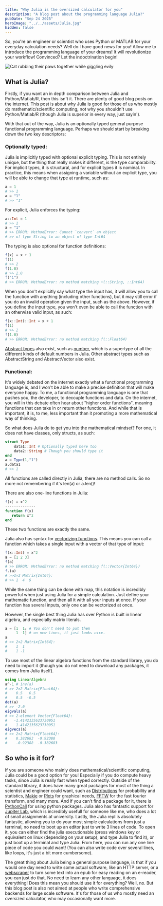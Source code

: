 ---
title: "Why Julia is the oversized calculator for you"
description: "A blog post about the programming language Julia?"
pubDate: "Sep 24 2025"
heroImage: "../../assets/Julia.jpg"
hidden: false
---


So, you're an engineer or scientist who uses Python or MATLAB for your everyday calculation needs? Well do I have good news for you! Allow me to introduce the programming language of your dreams! It will revolutionize your workflow! Convinced? Let the indoctrination begin!

![Cat rubbing their paws together while giggling evily](../../assets/evil_cat_laughing.jpg)

## What is Julia?
Firstly,  if you want an in depth comparison between Julia and Python/Matlab/R, then this isn't it. There are plenty of good blog posts on the internet. This post is about why Julia is good for those of us who mostly do mathematic/scientific computing, not why you shouldn't use Python/Matlab/R (though Julia is superior in every way, just sayin'). 

With that out of the way, Julia is an optionally typed general purpose functional programming language. Perhaps we should start by breaking down the two key descriptors:


### Optionally typed:

Julia is implicitly typed with optional explicit typing. This is not entirely unique, but the thing that really makes it different, is the type comparability. For implicit types, it is structural, and for explicit types it is nominal. In practice, this means when assigning a variable without an explicit type, you will be able to change that type at runtime, such as: 
```jl
a = 1
# >> 1
a = "1"
# >> "1"
```
For explicit, Julia enforces the typing:
```jl
a::Int = 1
# >> 1
a = "1"
# >> ERROR: MethodError: Cannot `convert` an object 
# >> of type String to an object of type Int64
``` 
The typing is also optional for function definitions:

```jl
f(x) = x + 1
f(1)
# >> 2
f(1.0)
# >> 2.0
f("1")
# >> ERROR: MethodError: no method matching +(::String, ::Int64)  
```
When you don't explicitly say what type the input has, it will allow you to call the function with anything (including other functions), but it may still error if you do an invalid operation given the input, such as the above. However, if you define the input type, you won't even be able to call the function with an otherwise valid input, as such:
```jl
f(x::Int)::Int = x + 1
f(1)
# >> 2
f(1.0)
# >> ERROR: MethodError: no method matching f(::Float64)
```
[Abstract types](https://docs.julialang.org/en/v1/manual/types/#man-abstract-types) also exist, such as [number](https://docs.julialang.org/en/v1/base/numbers/), which is a supertype of all the different kinds of default numbers in Julia. Other abstract types such as AbstractString and AbstractVector also exist.


### Functional:

It's widely debated on the internet exactly what a functional programming language is, and I won't be able to make a precise definition that will make everyone happy. To me, a functional programming language is one that pushes you, the developer, to decouple functions and data. On the internet, you will in this debate often hear about "higher order functions", meaning functions that can take in or return other functions. And while that is important, it is, to me, less important than it promoting a more mathematical way of thinking.

So what does Julia do to get you into the mathematical mindset? For one, it does not have classes, only structs, as such:

```jl
struct Type
    data1::Int # Optionally typed here too
    data2::String # Though you should type it
end
a = Type(1,"1")
a.data1
# >> 1
```
All functions are called directly in Julia, there are no method calls. So no more not remembering if it's len(a) or a.len()! 

There are also one-line functions in Julia:
```jl
f(x) = x^2
--------------
function f(x)
   return x^2
end
```
These two functions are exactly the same.

Julia also has syntax for [vectorizing functions](https://docs.julialang.org/en/v1/manual/functions/#man-vectorized). This means you can call a function which takes a single input with a vector of that type of input:

```jl
f(x::Int) = x^2
a = [1 2 3]
f(a)
# >> ERROR: MethodError: no method matching f(::Vector{Int64}) 
f.(a)
# >>1×3 Matrix{Int64}:                                                                                                       
# >> 1  4  9
```
While the same thing can be done with map, this notation is incredibly powerful when just using Julia for a simple calculation. Just define your mathematic function, and then all it with all your inputs at once. If your function has several inputs, only one can be vectorized at once.

However, the single best thing Julia has over Python is built in linear algebra, and especially matrix literals.

```jl
a = [1  1; # You don't need to put them
     1 -1] # on new lines, it just looks nice.
a
# >> 2×2 Matrix{Int64}:                                                                                                       
#    1  1
#    1 -1 
```
To use most of the linear algebra functions from the standard library, you do need to import it (though you do not need to download any packages, it comes from Julia itself).

```jl
using LinearAlgebra
a^-1 # inv(a)
# >> 2×2 Matrix{Float64}:                                                                                                     
#    0.5   0.5                                                                                                               
#    0.5  -0.5
det(a)
# >> -2.0
eigvals(a)
# >> 2-element Vector{Float64}:                                                                                               
#   -1.4142135623730951                                                                                                      
#    1.4142135623730951
eigvecs(a)
# >> 2×2 Matrix{Float64}:                                                                                                      
#    0.382683  -0.92388                                                                                                     
#    -0.92388  -0.382683
```

## So who is it for?
If you are someone who mainly does mathematical/scientific computing, Julia could be a good option for you! Especially if you do compute heavy tasks, since Julia is really fast when typed correctly. Outside of the standard library, it does have many great packages for most of the thing a scientist and engineer could want, such as [Distributions](https://juliastats.org/Distributions.jl/stable/starting/) for probability and statistics, [Makie](https://docs.makie.org/stable/) or [Plots](https://docs.juliaplots.org/stable/) for graphical needs, [FFTW](https://juliamath.github.io/FFTW.jl/stable/) for the fast fourier transform, and many more. And if you can't find a package for it, there is [PythonCall](https://github.com/JuliaPy/PythonCall.jl) for using python packages. Julia also has fantastic support for [Jupiter Lab](https://jupyter.org/), which is incredibly usefull for someone like me, who does a lot of small assignments at university. Lastly, the Julia repl is absolutely fantastic, allowing you to do your most simple calculations from just a terminal, no need to boot up an editor just to write 3 lines of code. To open it, you can either find the julia executionable (press windows key or equivalent on linux (depending on your setup), and type Julia to find it), or just boot up a terminal and type Julia. From here, you can run any one line piece of code you could want! (You can also write code over several lines, like loops, it's just a bit more cumbersome). 


The great thing about Julia being a general purpose language, is that if you would one day need to write some actual software, like an HTTP server, or a  [webscraper](https://github.com/HannahField/rr2epub) to turn some text into an epub for easy reading on an e-reader, you can just do that. No need to learn any other language, it does everything! Does this mean you should use it for everything? Well, no. But this blog post is also not aimed at people who write comprehensive backends for large scale software. It's for those of us who mostly need an oversized calculator, who may occasionally want more.